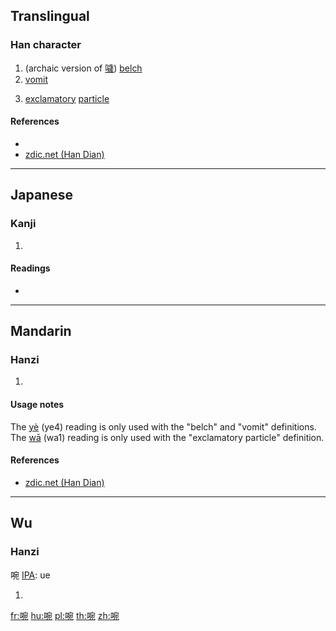==Translingual==

===Han character===
{{Han char|rn=30|rad=口|as=08|sn=11|four=|canj=RJNU|ids=⿰口宛}}

# (archaic version of [[噦]]) [[belch]]
# [[vomit]]
# {{lb|mul|Dialect}} [[exclamatory]] [[particle]]

====References====
* {{Han ref|kx=0196.050|dkj=03826|hdz=10646.080|uh=5558|ud=21848}}
* [http://www.zdic.net/z/16/js/5558.htm zdic.net (Han Dian)]

----

==Japanese==

===Kanji===
{{ja-kanji|grade=|rs=口08}}

# {{defn|lang=ja|sort=口08}}

====Readings====
* {{ja-readings|on=[[えん]] (en), [[せつ]] (setsu), [[えつ]] (etsu)|kun=}}

----

==Mandarin==

===Hanzi===
{{cmn-hanzi|pin=[[yè]] ([[ye4]]), [[wā]] (wa1)|wg=yeh<sup>4</sup>, wa<sup>1</sup>}}

# {{defn|lang=cmn|sort=口08}}

====Usage notes====
The [[yè]] (ye4) reading is only used with the "belch" and "vomit" definitions. The [[wā]] (wa1) reading is only used with the "exclamatory particle" definition.

====References====
* [http://www.zdic.net/z/16/js/5558.htm zdic.net (Han Dian)]

----

==Wu==

===Hanzi===
啘 [[IPA]]: ue

# {{non-gloss definition|emphasizing particle}}

[[fr:啘]]
[[hu:啘]]
[[pl:啘]]
[[th:啘]]
[[zh:啘]]